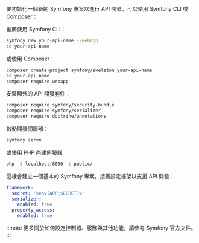 要初始化一個新的 Symfony 專案以進行 API 開發，可以使用 Symfony CLI 或 Composer：

推薦使用 Symfony CLI：

```bash
symfony new your-api-name --webapp
cd your-api-name
```

或使用 Composer：

```bash
composer create-project symfony/skeleton your-api-name
cd your-api-name
composer require webapp
```

安裝額外的 API 開發套件：

```bash
composer require symfony/security-bundle
composer require symfony/serializer
composer require doctrine/annotations
```

啟動開發伺服器：

```bash
symfony serve
```

或使用 PHP 內建伺服器：

```bash
php -S localhost:8000 -t public/
```

這樣會建立一個基本的 Symfony 專案。接著設定框架以支援 API 開發：

```yaml title="config/packages/framework.yaml"
framework:
  secret: '%env(APP_SECRET)%'
  serializer:
    enabled: true
  property_access:
    enabled: true
```

:::note
更多關於如何設定控制器、服務與其他功能，請參考 Symfony 官方文件。
:::

